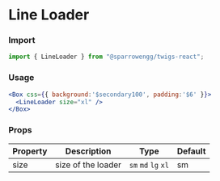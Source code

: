 # Line Loader

### Import

```jsx
import { LineLoader } from "@sparrowengg/twigs-react";
```

### Usage 
```jsx live
<Box css={{ background:'$secondary100', padding:'$6' }}>
  <LineLoader size="xl" />
</Box>
```

### Props
| Property       | Description                                | Type                    | Default |
|----------------|--------------------------------------------|-------------------------|---------|
| size           | size of the loader                         | `sm` `md` `lg` `xl`     | sm      |
